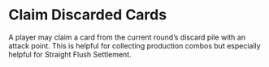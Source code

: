 # Claim Discarded Cards

A player may claim a card from the current round’s discard pile with an attack point. This is helpful for collecting production combos but especially helpful for Straight Flush Settlement.
